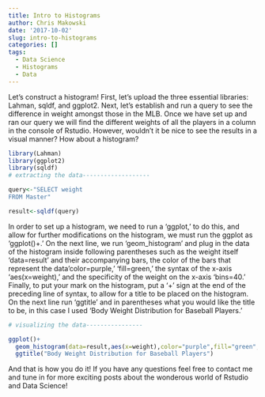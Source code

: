 ```yaml
---
title: Intro to Histograms
author: Chris Makowski
date: '2017-10-02'
slug: intro-to-histograms
categories: []
tags:
  - Data Science
  - Histograms
  - Data
---
```

Let's construct a histogram! First, let's upload the three essential libraries: Lahman, sqldf, and ggplot2. Next, let's establish and run a query to see the difference in weight amongst those in the MLB. Once we have set up and ran our query we will find the different weights of all the players in a column in the console of Rstudio. However, wouldn't it be nice to see the results in a visual manner? How about a histogram?
```r
library(Lahman)
library(ggplot2) 
library(sqldf) 
# extracting the data-------------------

query<-"SELECT weight
FROM Master"

result<-sqldf(query)
```
In order to set up a histogram, we need to run a 'ggplot,' to do this, and allow for further modifications on the histogram, we must run the ggplot as 'ggplot()+.' On the next line, we run 'geom_histogram' and plug in the data of the histogram inside following parentheses such as the weight itself 'data=result' and their accompanying bars, the color of the bars that represent the data'color=purple,' 'fill=green,' the syntax of the x-axis 'aes(x=weight),' and the specificity of the weight on the x-axis 'bins=40.' Finally, to put your mark on the histogram, put a '+' sign at the end of the preceding line of syntax, to allow for a title to be placed on the histogram. On the next line run 'ggtitle' and in parentheses what you would like the title to be, in this case I used 'Body Weight Distribution for Baseball Players.'

```r
# visualizing the data----------------

ggplot()+
  geom_histogram(data=result,aes(x=weight),color="purple",fill="green",bins=40)+
  ggtitle("Body Weight Distribution for Baseball Players")

```

And that is how you do it! If you have any questions feel free to contact me and tune in for more exciting posts about the wonderous world of Rstudio and Data Science!
